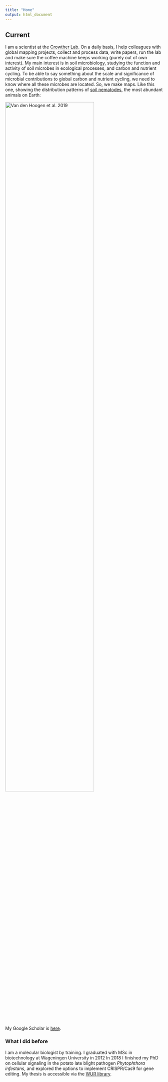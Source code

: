 ```yaml
---
title: "Home"
output: html_document
---
```

<link rel="stylesheet" href="styles.css" type="text/css">
<link rel="stylesheet" href="site_libs/academicons-1.8.6/css/academicons.css"/>

## Current
I am a scientist at the [Crowther Lab](https://www.crowtherlab.com/). On a daily basis, I help colleagues with global mapping projects, collect and process data, write papers, run the lab and make sure the coffee machine keeps working (purely out of own interest). My main interest is in soil microbiology, studying the function and activity of soil microbes in ecological processes, and carbon and nutrient cycling. To be able to say something about the scale and significance of microbial contributions to global carbon and nutrient cycling, we need to know where all these microbes are located. So, we make maps. Like this one, showing the distribution patterns of [soil nematodes](https://www.nature.com/articles/s41586-019-1418-6), the most abundant animals on  Earth: 

<img src="images/Fig3_final_updated.png" style="width:75%" align="top" alt="Van den Hoogen et al. 2019"> 

My Google Scholar is [here](https://scholar.google.com/citations?user=0Pl8Q1EAAAAJ&hl=en).

### What I did before
I am a molecular biologist by training. I graduated with MSc in biotechnology at Wageningen University in 2012 In 2018 I finished my PhD on cellular signaling in the potato late blight pathogen <i>Phytophthora infestans</i>, and explored the options to implement CRISPR/Cas9 for gene editing. My thesis is accessible via the [WUR library](https://library.wur.nl/WebQuery/wda/lang/2241772).

